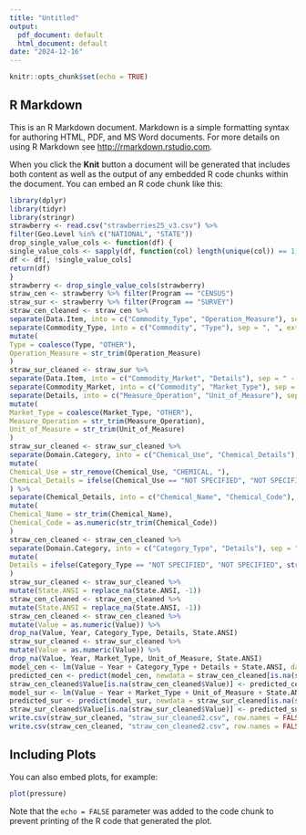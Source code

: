 ```yaml
---
title: "Untitled"
output:
  pdf_document: default
  html_document: default
date: "2024-12-16"
---
```


```r
knitr::opts_chunk$set(echo = TRUE)
```

## R Markdown

This is an R Markdown document. Markdown is a simple formatting syntax for authoring HTML, PDF, and MS Word documents. For more details on using R Markdown see <http://rmarkdown.rstudio.com>.

When you click the **Knit** button a document will be generated that includes both content as well as the output of any embedded R code chunks within the document. You can embed an R code chunk like this:

```r
library(dplyr)
library(tidyr)
library(stringr)
strawberry <- read.csv("strawberries25_v3.csv") %>%
filter(Geo.Level %in% c("NATIONAL", "STATE"))
drop_single_value_cols <- function(df) {
single_value_cols <- sapply(df, function(col) length(unique(col)) == 1)
df <- df[, !single_value_cols]
return(df)
}
strawberry <- drop_single_value_cols(strawberry)
straw_cen <- strawberry %>% filter(Program == "CENSUS")
straw_sur <- strawberry %>% filter(Program == "SURVEY")
straw_cen_cleaned <- straw_cen %>%
separate(Data.Item, into = c("Commodity_Type", "Operation_Measure"), sep = " - ", extra = "merge", fill = "right") %>%
separate(Commodity_Type, into = c("Commodity", "Type"), sep = ", ", extra = "merge", fill = "right") %>%
mutate(
Type = coalesce(Type, "OTHER"),
Operation_Measure = str_trim(Operation_Measure)
)
straw_sur_cleaned <- straw_sur %>%
separate(Data.Item, into = c("Commodity_Market", "Details"), sep = " - ", extra = "merge", fill = "right") %>%
separate(Commodity_Market, into = c("Commodity", "Market_Type"), sep = ", ", extra = "merge", fill = "right") %>%
separate(Details, into = c("Measure_Operation", "Unit_of_Measure"), sep = ", MEASURED IN ", extra = "merge", fill = "right") %>%
mutate(
Market_Type = coalesce(Market_Type, "OTHER"),
Measure_Operation = str_trim(Measure_Operation),
Unit_of_Measure = str_trim(Unit_of_Measure)
)
straw_sur_cleaned <- straw_sur_cleaned %>%
separate(Domain.Category, into = c("Chemical_Use", "Chemical_Details"), sep = ": ", extra = "merge", fill = "right") %>%
mutate(
Chemical_Use = str_remove(Chemical_Use, "CHEMICAL, "),
Chemical_Details = ifelse(Chemical_Use == "NOT SPECIFIED", "NOT SPECIFIED", Chemical_Details)
) %>%
separate(Chemical_Details, into = c("Chemical_Name", "Chemical_Code"), sep = " = ", extra = "merge", fill = "right") %>%
mutate(
Chemical_Name = str_trim(Chemical_Name),
Chemical_Code = as.numeric(str_trim(Chemical_Code))
)
straw_cen_cleaned <- straw_cen_cleaned %>%
separate(Domain.Category, into = c("Category_Type", "Details"), sep = ": ", extra = "merge", fill = "right") %>%
mutate(
Details = ifelse(Category_Type == "NOT SPECIFIED", "NOT SPECIFIED", str_trim(Details))
)
straw_sur_cleaned <- straw_sur_cleaned %>%
mutate(State.ANSI = replace_na(State.ANSI, -1))
straw_cen_cleaned <- straw_cen_cleaned %>%
mutate(State.ANSI = replace_na(State.ANSI, -1))
straw_cen_cleaned <- straw_cen_cleaned %>%
mutate(Value = as.numeric(Value)) %>%
drop_na(Value, Year, Category_Type, Details, State.ANSI)
straw_sur_cleaned <- straw_sur_cleaned %>%
mutate(Value = as.numeric(Value)) %>%
drop_na(Value, Year, Market_Type, Unit_of_Measure, State.ANSI)
model_cen <- lm(Value ~ Year + Category_Type + Details + State.ANSI, data = straw_cen_cleaned)
predicted_cen <- predict(model_cen, newdata = straw_cen_cleaned[is.na(straw_cen_cleaned$Value), ])
straw_cen_cleaned$Value[is.na(straw_cen_cleaned$Value)] <- predicted_cen
model_sur <- lm(Value ~ Year + Market_Type + Unit_of_Measure + State.ANSI, data = straw_sur_cleaned)
predicted_sur <- predict(model_sur, newdata = straw_sur_cleaned[is.na(straw_sur_cleaned$Value), ])
straw_sur_cleaned$Value[is.na(straw_sur_cleaned$Value)] <- predicted_sur
write.csv(straw_sur_cleaned, "straw_sur_cleaned2.csv", row.names = FALSE)
write.csv(straw_cen_cleaned, "straw_cen_cleaned2.csv", row.names = FALSE)
```

## Including Plots

You can also embed plots, for example:

```r
plot(pressure)
```

Note that the `echo = FALSE` parameter was added to the code chunk to prevent printing of the R code that generated the plot.
